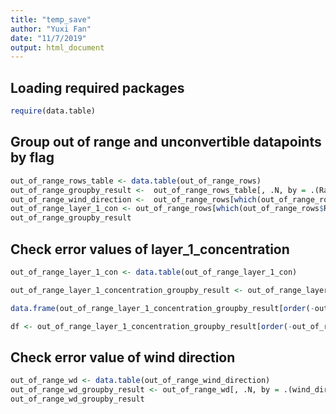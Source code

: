 ```yaml
---
title: "temp_save"
author: "Yuxi Fan"
date: "11/7/2019"
output: html_document
---
```

## Loading required packages
```r
require(data.table)
```


## Group out of range and unconvertible datapoints by flag 
```r
out_of_range_rows_table <- data.table(out_of_range_rows)
out_of_range_groupby_result <-  out_of_range_rows_table[, .N, by = .(Range_flag)] 
out_of_range_wind_direction <-  out_of_range_rows[which(out_of_range_rows$Range_flag == "wind_direction"),]
out_of_range_layer_1_con <- out_of_range_rows[which(out_of_range_rows$Range_flag == "layer_1_concentration"),]
out_of_range_groupby_result
```

## Check error values of layer_1_concentration
```r
out_of_range_layer_1_con <- data.table(out_of_range_layer_1_con)

out_of_range_layer_1_concentration_groupby_result <- out_of_range_layer_1_con[, .N, by = .(ring_id,dt)]

data.frame(out_of_range_layer_1_concentration_groupby_result[order(-out_of_range_layer_1_concentration_groupby_result$N),])

df <- out_of_range_layer_1_concentration_groupby_result[order(-out_of_range_layer_1_concentration_groupby_result$ring_id),]

```

## Check error value of wind direction
```r
out_of_range_wd <- data.table(out_of_range_wind_direction)
out_of_range_wd_groupby_result <- out_of_range_wd[, .N, by = .(wind_direction)]
out_of_range_wd_groupby_result
```
